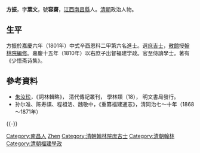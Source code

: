 '''方振'''，字'''葉文'''，號'''容齋'''，[[江西|江西]][[南昌縣|南昌縣]]人。[[清朝|清朝]]政治人物。

== 生平 ==
方振於嘉慶六年（1801年）中式辛酉恩科二甲第六名進士。選[[庶吉士|庶吉士]]，[[散館|散館]]授[[翰林院|翰林院]][[編修|編修]]。嘉慶十五年（1810年）以右庶子出督福建学政。官至侍讀學士。著有《少悟斋诗集》。

==參考資料==
*[[朱汝珍|朱汝珍]]，《詞林輯略》， 清代傳記叢刊， 學林類（18）， 明文書局發行。
*孙尔准、陈寿祺、程祖洛、魏敬中，《重纂福建通志》，清同治七～十年（1868～1871年）

{{-}}
{{start box}}
{{s-off}}
{{s-before|[[葉紹本|葉紹本]]}}
{{s-title|[[清朝福建學政列表|提督福建學政]]|<small>嘉慶十五年八月廿二甲辰（1810年9月20日）任</small>}}
{{s-after|[[汪潤之|汪潤之]]}}
{{end box}}

{{嘉慶六年辛酉恩科殿試金榜}}

{{Authority control}}

{{DEFAULTSORT:Fang方}}
[[Category:南昌人|Category:南昌人]]
[[Category:方姓|Zhen]]
[[Category:清朝翰林院庶吉士|Category:清朝翰林院庶吉士]]
[[Category:清朝翰林|Category:清朝翰林]]
[[Category:清朝福建學政|Category:清朝福建學政]]


{{清朝人物小作品}}